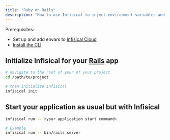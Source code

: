 ---
title: "Ruby on Rails"
description: "How to use Infisical to inject environment variables and secrets into a Ruby on Rails app."
---

Prerequisites:

- Set up and add envars to [Infisical Cloud](https://app.infisical.com)
- [Install the CLI](/cli/overview)

## Initialize Infisical for your [Rails](https://rubyonrails.org) app

```bash
# navigate to the root of your of your project 
cd /path/to/project

# then initialize Infisical
infisical init
```

## Start your application as usual but with Infisical

```bash
infisical run -- <your application start command>

# Example 
infisical run -- bin/rails server
```

